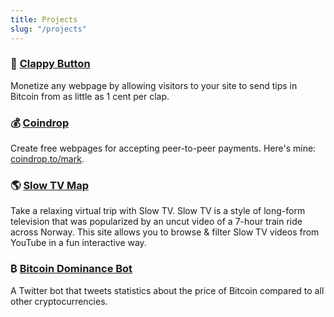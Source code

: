 ```yaml
---
title: Projects
slug: "/projects"
---
```


### 👏 [Clappy Button](https://clappybutton.com)

Monetize any webpage by allowing visitors to your site to send tips in Bitcoin from as little as 1 cent per clap.

### 💰 [Coindrop](https://coindrop.to)

Create free webpages for accepting peer-to-peer payments. Here's mine: [coindrop.to/mark](https://coindrop.to/mark).

### 🌎 [Slow TV Map](https://slowtvmap.com)

Take a relaxing virtual trip with Slow TV. Slow TV is a style of long-form television that was popularized by an uncut video of a 7-hour train ride across Norway. This site allows you to browse & filter Slow TV videos from YouTube in a fun interactive way.

### ₿ [Bitcoin Dominance Bot](https://twitter.com/bitcoin_dom_bot)

A Twitter bot that tweets statistics about the price of Bitcoin compared to all other cryptocurrencies.